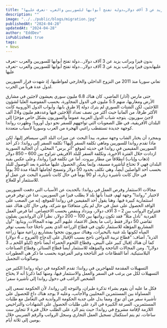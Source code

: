 ```yaml
---
title: "بدون فيزا وبراتب يزيد عن 3 آلاف دولار…دولة تفتح أبوابها للسوريين والعرب -تعرف عليها"
description: ""
image: "../../public/blogs/migration.jpg"
publishedAt: "2024-04-28"
updatedAt: "2024-04-28"
author: "EddDev"
isPublished: true
tags:
- News
---
```


بدون فيزا وبراتب يزيد عن 3 آلاف دولار…دولة تفتح أبوابها للسوريين والعرب -تعرف عليهابدون فيزا وبراتب يزيد عن 3 آلاف دولار…دولة تفتح أبوابها للسوريين والعرب -تعرف عليها

تعاني سوريا منذ 2011 من النزوح الداخلي والخارجي لمواطنيها، إذ شهدت فرار السوريين لدول عدة هرباً من الحرب.

حتى مارس (آذار) الماضي، كان هناك 6.8 مليون سوري يعيشون لاجئين في مشارق الأرض ومغاربها، منهم 5.5 مليون في الدول المجاورة، بحسب المفوضية العليا لشؤون اللاجئين، لكن الشتات السوري لم يترك دولة إلا طرق بابها، وأبواب الدول الأوروبية كانت الأكثر طرقاً، من ألمانيا حيث أكثر من نصف تعداد اللاجئين فيها وعددهم مليون و24 ألف لاجئ سوريون. يتوجه شباب الدول العربية عموماً والسوريون بشكل خاص مؤخرًا إلى البلدان الأفريقية، في ظل الصعوبات التي تواجههم للسفر نحو دول أوروبا؛ وظهرت رواندا كوجهة جديدة تستقطب راغبي الهجرة من العرب وسوريا لأسباب متعددة.

وبمجرد أن يختار الشاب وجهة سفره، يبدأ البحث عن ميزات البلد التي سيسافر إليها، لكن ماذا تقدم رواندا للسوريين وماهي تكلفة السفر إليها؟ تكلفة السفر إلى رواندا: ذكر أحد السوريين المقيمين في رواندا في حديثه لموقع “أثر برس” المحلي، أن الجالية السورية ازدادت خلال الفترة الأخيرة، وتكلفة السفر للبلد الأفريقي تتراوح بين 600 – 850 دولار (ذهاب وإياب) انطلاقاً من مطار بيروت. أما عن تكلفة فيزا رواندا، وعلى عكس بقية البلدان فهي لا تحتاج لتأشيرة مسبقة، وإنما يمكن الحصول عليها مباشرة بعد الوصول للبلد بحسب أحد الواصلين أيضاً، وهي تكلف بحدود 50 دولار وتسمح لحاملها البقاء مدة 30 يوماً في حال كانت تأشيرة زيارة، أو 90 يوماً في حال كانت تأشيرة البحث عن عمل أو للاستثمار أو للعلاج.

مجالات الاستثمار وفرص العمل في رواندا: بالحديث عن الأسباب التي دفعت السوريين لاختيار “رواندا” وجهة لهم، فتبدأ بأنها بلد لا يطلب فيزا من السوريين، عدا عن توفر فرص استثمارية كبيرة فيها. وهنا يقول أحد المقيمين في رواندا للموقع، إنه من الصعب على الوافد الحصول على عمل في حال لم يكن متعاقدًا مع شركة، وفي حال كان هناك عقد فتتراوح الرواتب بين 2 – 3 آلاف دولار، ويزداد وينقص بحسب الاختصاص. أما فرص العمل الفردية “نادل مثلاً” فقد تكون رواتبها بين 100 – 200 دولار، نظراً لأن الروانديين يقبلون تقاضي 50 دولار فقط راتب ما يجعل الاعتماد عليهم أكبر بهذه المجالات. ويتابع: “أول المشاريع المؤهلة للاستثمار تكون في قطاع الزراعة الذي يعتبر ناجحًا جداً بسبب توفر المياه لكونها بلد غنية بالبحيرات، وهناك سوريون نجحوا بمشاريع زراعية منها زراعة الذرة”. أضاف: “قطاع تربية الدواجن ناجح بسبب الإقبال على الدجاج (الفروج بـ 4 دولار) كما أن هناك إقبال كبير على البيض، وقطاع اللحوم الحمراء أيضاً ناجح (كيلو اللحم بـ 3 دولار)”. ومن المجالات الناجحة والمؤهلة للاستثمار أيضاً قطاع الستائر، وقطاع الصناعات البلاستيكية. أما القطاعات غير الناجحة وغير المرغوبة بحسب ما ذكر هي العطورات وصالونات التجميل.

التسهيلات المقدمة للمهاجرين في رواندا: تقدم الحكومة في دولة رواندا الكثير من التسهيلات لكل من يرغب في السفر والعمل والاستثمار فيها، ومنها كما ذكرنا أنه لا يحتاج الشخص الراغب في دخول رواندا إلى تأشيرة سفر؛

فكل ما عليه أن يقوم بشراء تذكرة طيران، والتوجه إلى رواندا، لأن الحكومة تسعى إلى المساواة بين المستثمرين المحليين والأجانب، وعليه لا يوجد هناك داعٍ للحصول على تأشيرة سفر من أي نوع. ومما يدل على جدية الحكومة الرواندية في التعامل مع طلبات المستثمرين، السرعة الكبيرة في الرد على طلبات الحصول على الشهادات والتراخيص اللازمة لإقامة مشروع في رواندا؛ حيث يتم الرد على الطلب خلال فترة لا تتجاوز ست ساعات، ثم يتم استكمال تسجيل العمل التجاري وسجل الرواتب والرقم الضريبي خلال يومين إلى ثلاثة أيام.

